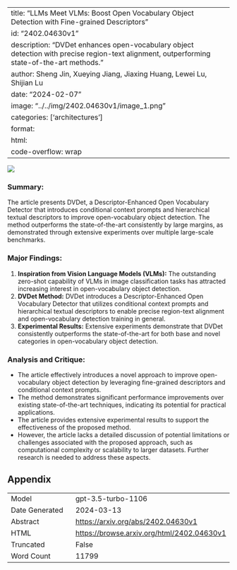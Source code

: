 
---
title: "LLMs Meet VLMs: Boost Open Vocabulary Object Detection with Fine-grained Descriptors"
id: "2402.04630v1"
description: "DVDet enhances open-vocabulary object detection with precise region-text alignment, outperforming state-of-the-art methods."
author: Sheng Jin, Xueying Jiang, Jiaxing Huang, Lewei Lu, Shijian Lu
date: "2024-02-07"
image: "../../img/2402.04630v1/image_1.png"
categories: ['architectures']
format:
  html:
    code-overflow: wrap
---

![](../../img/2402.04630v1/image_1.png)

### **Summary:**
The article presents DVDet, a Descriptor-Enhanced Open Vocabulary Detector that introduces conditional context prompts and hierarchical textual descriptors to improve open-vocabulary object detection. The method outperforms the state-of-the-art consistently by large margins, as demonstrated through extensive experiments over multiple large-scale benchmarks.

### Major Findings:
1. **Inspiration from Vision Language Models (VLMs):** The outstanding zero-shot capability of VLMs in image classification tasks has attracted increasing interest in open-vocabulary object detection.
2. **DVDet Method:** DVDet introduces a Descriptor-Enhanced Open Vocabulary Detector that utilizes conditional context prompts and hierarchical textual descriptors to enable precise region-text alignment and open-vocabulary detection training in general.
3. **Experimental Results:** Extensive experiments demonstrate that DVDet consistently outperforms the state-of-the-art for both base and novel categories in open-vocabulary object detection.

### Analysis and Critique:
- The article effectively introduces a novel approach to improve open-vocabulary object detection by leveraging fine-grained descriptors and conditional context prompts.
- The method demonstrates significant performance improvements over existing state-of-the-art techniques, indicating its potential for practical applications.
- The article provides extensive experimental results to support the effectiveness of the proposed method.
- However, the article lacks a detailed discussion of potential limitations or challenges associated with the proposed approach, such as computational complexity or scalability to larger datasets. Further research is needed to address these aspects.

## Appendix

|          |          |
|----------|----------|
| Model     | gpt-3.5-turbo-1106       |
| Date Generated     | 2024-03-13       |
| Abstract | [https://arxiv.org/abs/2402.04630v1](https://arxiv.org/abs/2402.04630v1)        |
| HTML     | [https://browse.arxiv.org/html/2402.04630v1](https://browse.arxiv.org/html/2402.04630v1)       |
| Truncated       | False       |
| Word Count       | 11799       |